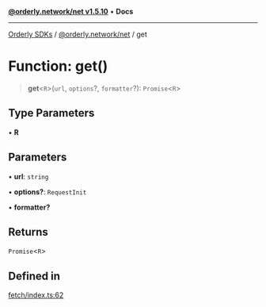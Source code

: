 [**@orderly.network/net v1.5.10**](/sdks/tech-doc/@orderly.network/net/README) • **Docs**

***

[Orderly SDKs](/sdks/tech-doc/packages) / [@orderly.network/net](/sdks/tech-doc/@orderly.network/net/README) / get

# Function: get()

> **get**\<`R`\>(`url`, `options`?, `formatter`?): `Promise`\<`R`\>

## Type Parameters

• **R**

## Parameters

• **url**: `string`

• **options?**: `RequestInit`

• **formatter?**

## Returns

`Promise`\<`R`\>

## Defined in

[fetch/index.ts:62](https://github.com/OrderlyNetwork/js-sdk/blob/554ae704783e3b83c40bb234a899e8f02987d9b6/packages/net/src/fetch/index.ts#L62)
